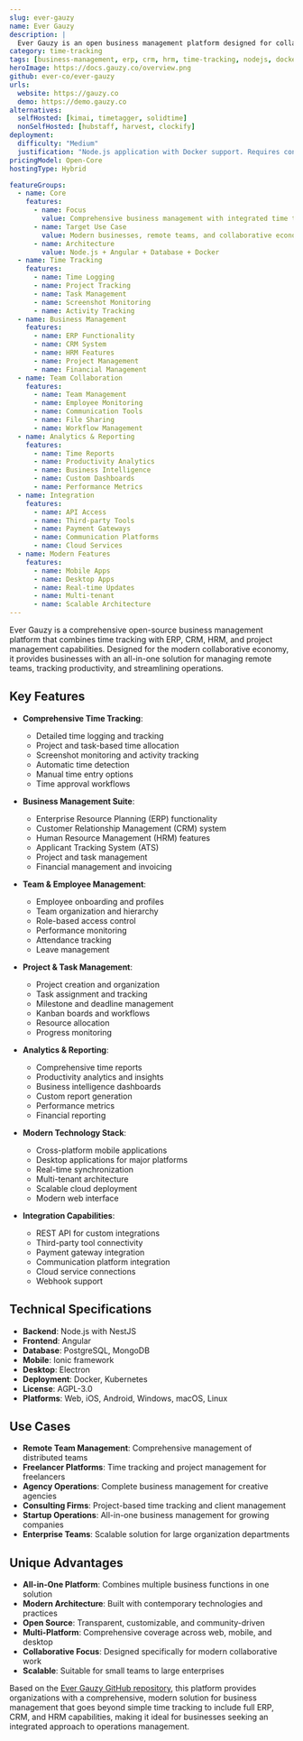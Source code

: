 ```yaml
---
slug: ever-gauzy
name: Ever Gauzy
description: |
  Ever Gauzy is an open business management platform designed for collaborative, on-demand and sharing economies. It combines ERP, CRM, HRM, ATS, and project management capabilities with comprehensive time tracking features for modern businesses and remote teams.
category: time-tracking
tags: [business-management, erp, crm, hrm, time-tracking, nodejs, docker]
heroImage: https://docs.gauzy.co/overview.png
github: ever-co/ever-gauzy
urls:
  website: https://gauzy.co
  demo: https://demo.gauzy.co
alternatives:
  selfHosted: [kimai, timetagger, solidtime]
  nonSelfHosted: [hubstaff, harvest, clockify]
deployment:
  difficulty: "Medium"
  justification: "Node.js application with Docker support. Requires configuration for multiple integrated modules and database setup."
pricingModel: Open-Core
hostingType: Hybrid

featureGroups:
  - name: Core
    features:
      - name: Focus
        value: Comprehensive business management with integrated time tracking
      - name: Target Use Case
        value: Modern businesses, remote teams, and collaborative economies
      - name: Architecture
        value: Node.js + Angular + Database + Docker
  - name: Time Tracking
    features:
      - name: Time Logging
      - name: Project Tracking
      - name: Task Management
      - name: Screenshot Monitoring
      - name: Activity Tracking
  - name: Business Management
    features:
      - name: ERP Functionality
      - name: CRM System
      - name: HRM Features
      - name: Project Management
      - name: Financial Management
  - name: Team Collaboration
    features:
      - name: Team Management
      - name: Employee Monitoring
      - name: Communication Tools
      - name: File Sharing
      - name: Workflow Management
  - name: Analytics & Reporting
    features:
      - name: Time Reports
      - name: Productivity Analytics
      - name: Business Intelligence
      - name: Custom Dashboards
      - name: Performance Metrics
  - name: Integration
    features:
      - name: API Access
      - name: Third-party Tools
      - name: Payment Gateways
      - name: Communication Platforms
      - name: Cloud Services
  - name: Modern Features
    features:
      - name: Mobile Apps
      - name: Desktop Apps
      - name: Real-time Updates
      - name: Multi-tenant
      - name: Scalable Architecture
---
```


Ever Gauzy is a comprehensive open-source business management platform that combines time tracking with ERP, CRM, HRM, and project management capabilities. Designed for the modern collaborative economy, it provides businesses with an all-in-one solution for managing remote teams, tracking productivity, and streamlining operations.

## Key Features

- **Comprehensive Time Tracking**:

  - Detailed time logging and tracking
  - Project and task-based time allocation
  - Screenshot monitoring and activity tracking
  - Automatic time detection
  - Manual time entry options
  - Time approval workflows

- **Business Management Suite**:

  - Enterprise Resource Planning (ERP) functionality
  - Customer Relationship Management (CRM) system
  - Human Resource Management (HRM) features
  - Applicant Tracking System (ATS)
  - Project and task management
  - Financial management and invoicing

- **Team & Employee Management**:

  - Employee onboarding and profiles
  - Team organization and hierarchy
  - Role-based access control
  - Performance monitoring
  - Attendance tracking
  - Leave management

- **Project & Task Management**:

  - Project creation and organization
  - Task assignment and tracking
  - Milestone and deadline management
  - Kanban boards and workflows
  - Resource allocation
  - Progress monitoring

- **Analytics & Reporting**:

  - Comprehensive time reports
  - Productivity analytics and insights
  - Business intelligence dashboards
  - Custom report generation
  - Performance metrics
  - Financial reporting

- **Modern Technology Stack**:

  - Cross-platform mobile applications
  - Desktop applications for major platforms
  - Real-time synchronization
  - Multi-tenant architecture
  - Scalable cloud deployment
  - Modern web interface

- **Integration Capabilities**:
  - REST API for custom integrations
  - Third-party tool connectivity
  - Payment gateway integration
  - Communication platform integration
  - Cloud service connections
  - Webhook support

## Technical Specifications

- **Backend**: Node.js with NestJS
- **Frontend**: Angular
- **Database**: PostgreSQL, MongoDB
- **Mobile**: Ionic framework
- **Desktop**: Electron
- **Deployment**: Docker, Kubernetes
- **License**: AGPL-3.0
- **Platforms**: Web, iOS, Android, Windows, macOS, Linux

## Use Cases

- **Remote Team Management**: Comprehensive management of distributed teams
- **Freelancer Platforms**: Time tracking and project management for freelancers
- **Agency Operations**: Complete business management for creative agencies
- **Consulting Firms**: Project-based time tracking and client management
- **Startup Operations**: All-in-one business management for growing companies
- **Enterprise Teams**: Scalable solution for large organization departments

## Unique Advantages

- **All-in-One Platform**: Combines multiple business functions in one solution
- **Modern Architecture**: Built with contemporary technologies and practices
- **Open Source**: Transparent, customizable, and community-driven
- **Multi-Platform**: Comprehensive coverage across web, mobile, and desktop
- **Collaborative Focus**: Designed specifically for modern collaborative work
- **Scalable**: Suitable for small teams to large enterprises

Based on the [Ever Gauzy GitHub repository](https://github.com/ever-co/ever-gauzy), this platform provides organizations with a comprehensive, modern solution for business management that goes beyond simple time tracking to include full ERP, CRM, and HRM capabilities, making it ideal for businesses seeking an integrated approach to operations management.
